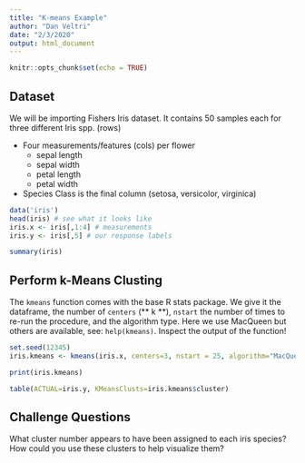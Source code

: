 ```yaml
---
title: "K-means Example"
author: "Dan Veltri"
date: "2/3/2020"
output: html_document
---
```


```r
knitr::opts_chunk$set(echo = TRUE)
```

## Dataset

We will be importing Fishers Iris dataset. It contains 50 samples each for three different Iris spp. (rows)

* Four measurements/features (cols) per flower
  + sepal length
  + sepal width
  + petal length
  + petal width
* Species Class is the final column (setosa, versicolor, virginica)


```r
data('iris')
head(iris) # see what it looks like
iris.x <- iris[,1:4] # measurements
iris.y <- iris[,5] # our response labels

summary(iris)
```


## Perform k-Means Clusting

The `kmeans` function comes with the base R stats package. We give it the dataframe, the number of `centers` (** k **), `nstart` the number of times to re-run the procedure, and the algorithm type. Here we use MacQueen but others are available, see: `help(kmeans)`. Inspect the output of the function!

```r

set.seed(12345)
iris.kmeans <- kmeans(iris.x, centers=3, nstart = 25, algorithm="MacQueen")

print(iris.kmeans)

table(ACTUAL=iris.y, KMeansClusts=iris.kmeans$cluster)

```

## Challenge Questions
What cluster number appears to have been assigned to each iris species? How could you use these clusters to help visualize them? 
